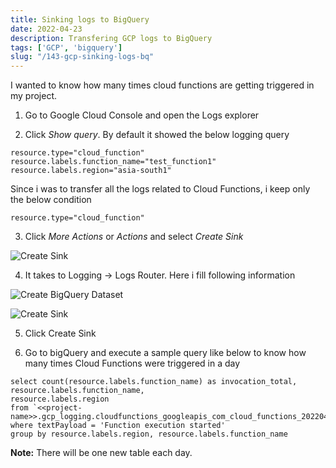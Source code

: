 ```yaml
--- 
title: Sinking logs to BigQuery
date: 2022-04-23
description: Transfering GCP logs to BigQuery
tags: ['GCP', 'bigquery']
slug: "/143-gcp-sinking-logs-bq"
---
```


I wanted to know how many times cloud functions are getting triggered in my project.

1. Go to Google Cloud Console and open the Logs explorer

2. Click *Show query*. By default it showed the below logging query

```
resource.type="cloud_function" 
resource.labels.function_name="test_function1" 
resource.labels.region="asia-south1"
```

Since i was to transfer all the logs related to Cloud Functions, i keep only the below condition
```
resource.type="cloud_function" 
```

3. Click *More Actions* or *Actions* and select *Create Sink*

![Create Sink](sink1.png "Create Sink")

4. It takes to Logging -> Logs Router. Here i fill following information

![Create BigQuery Dataset](sink3.png "Create BigQuery Dataset")

![Create Sink](sink3.png "Create Sink")

5. Click Create Sink

6. Go to bigQuery and execute a sample query like below to know how many times Cloud Functions were triggered in a day

```
select count(resource.labels.function_name) as invocation_total, 
resource.labels.function_name, 
resource.labels.region
from `<<project-name>>.gcp_logging.cloudfunctions_googleapis_com_cloud_functions_20220423`
where textPayload = 'Function execution started' 
group by resource.labels.region, resource.labels.function_name
```

**Note:** There will be one new table each day.

